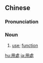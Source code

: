 {{also|用处}}
==Chinese==
{{zh-forms|s=用处}}

===Pronunciation===
{{zh-pron
|m=yòngchu
|c=jung6 cyu3
|h=pfs=yung-chhu
|mn=qz:ēng-chhìr/tw,xm:iōng-chhù/zz:iōng-chhì/xm:ēng-chhù
|cat=n
}}

===Noun===
{{zh-noun}}

# {{lb|zh|Elementary Mandarin}} [[use]]; [[function]]

[[hu:用處]]
[[ja:用處]]
